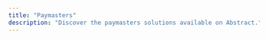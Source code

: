```yaml
---
title: "Paymasters"
description: "Discover the paymasters solutions available on Abstract."
---
```


<Card  
  title="Zyfi"  
  icon="link"  
  href="https://docs.zyfi.org/integration-guide/paymasters-integration/sponsored-paymaster"  
/>

